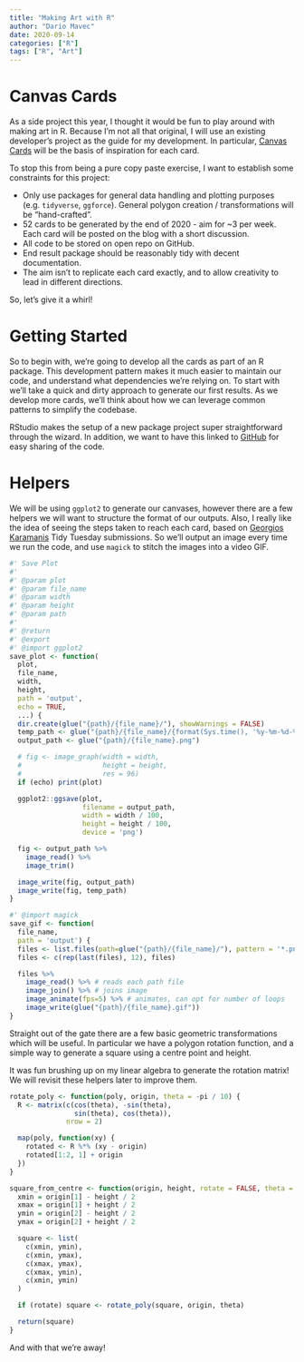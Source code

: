 ```yaml
---
title: "Making Art with R"
author: "Dario Mavec"
date: 2020-09-14
categories: ["R"]
tags: ["R", "Art"]
---
```


# Canvas Cards

As a side project this year, I thought it would be fun to play around with 
making art in R. Because I'm not all that original, I will use an existing
developer's project as the guide for my development. In particular, 
[Canvas Cards](https://canvas-cards.glitch.me/) will be the basis of inspiration
for each card.

To stop this from being a pure copy paste exercise, I want to establish some
constraints for this project:

 - Only use packages for general data handling and plotting purposes 
 (e.g. `tidyverse`, `ggforce`). General polygon creation / transformations will
 be "hand-crafted".
 - 52 cards to be generated by the end of 2020 - aim for ~3 per week. Each card
 will be posted on the blog with a short discussion.
 - All code to be stored on open repo on GitHub.
 - End result package should be reasonably tidy with decent documentation.
 - The aim isn't to replicate each card exactly, and to allow creativity to lead
 in different directions.
 
So, let's give it a whirl!

# Getting Started

So to begin with, we're going to develop all the cards as part of an R package.
This development pattern makes it much easier to maintain our code, and 
understand what dependencies we're relying on. To start with we'll take a quick
and dirty approach to generate our first results. As we develop more cards,
we'll think about how we can leverage common patterns to simplify the codebase.

RStudio makes the setup of a new package project super straightforward through
the wizard. In addition, we want to have this linked to [GitHub](https://github.com/dariomavec/canvasr) for easy sharing
of the code.

# Helpers

We will be using `ggplot2` to generate our canvases, however there are a few
helpers we will want to structure the format of our outputs. Also, I really like
the idea of seeing the steps taken to reach each card, based on 
[Georgios Karamanis](https://twitter.com/geokaramanis/status/1304399516012023810)
Tidy Tuesday submissions. So we'll output an image every time we run the code,
and use `magick` to stitch the images into a video GIF.

```r
#' Save Plot
#'
#' @param plot
#' @param file_name
#' @param width
#' @param height
#' @param path
#'
#' @return
#' @export
#' @import ggplot2
save_plot <- function(
  plot,
  file_name,
  width,
  height,
  path = 'output',
  echo = TRUE,
  ...) {
  dir.create(glue("{path}/{file_name}/"), showWarnings = FALSE)
  temp_path <- glue("{path}/{file_name}/{format(Sys.time(), '%y-%m-%d-%H-%M-%S')}.png")
  output_path <- glue("{path}/{file_name}.png")

  # fig <- image_graph(width = width,
  #                    height = height,
  #                    res = 96)
  if (echo) print(plot)

  ggplot2::ggsave(plot,
                  filename = output_path,
                  width = width / 100,
                  height = height / 100,
                  device = 'png')

  fig <- output_path %>%
    image_read() %>%
    image_trim()

  image_write(fig, output_path)
  image_write(fig, temp_path)
}

#' @import magick
save_gif <- function(
  file_name,
  path = 'output') {
  files <- list.files(path=glue("{path}/{file_name}/"), pattern = '*.png', full.names = TRUE)
  files <- c(rep(last(files), 12), files)

  files %>%
    image_read() %>% # reads each path file
    image_join() %>% # joins image
    image_animate(fps=5) %>% # animates, can opt for number of loops
    image_write(glue("{path}/{file_name}.gif"))
}
```

Straight out of the gate there are a few basic geometric transformations which
will be useful. In particular we have a polygon rotation function, and a simple
way to generate a square using a centre point and height.

It was fun brushing up on my linear algebra to generate the rotation matrix! We
will revisit these helpers later to improve them.

```r
rotate_poly <- function(poly, origin, theta = -pi / 10) {
  R <- matrix(c(cos(theta), -sin(theta),
                sin(theta), cos(theta)),
              nrow = 2)

  map(poly, function(xy) {
    rotated <- R %*% (xy - origin)
    rotated[1:2, 1] + origin
  })
}

square_from_centre <- function(origin, height, rotate = FALSE, theta = -pi / 10) {
  xmin = origin[1] - height / 2
  xmax = origin[1] + height / 2
  ymin = origin[2] - height / 2
  ymax = origin[2] + height / 2

  square <- list(
    c(xmin, ymin),
    c(xmin, ymax),
    c(xmax, ymax),
    c(xmax, ymin),
    c(xmin, ymin)
  )

  if (rotate) square <- rotate_poly(square, origin, theta)

  return(square)
}
```

And with that we're away!